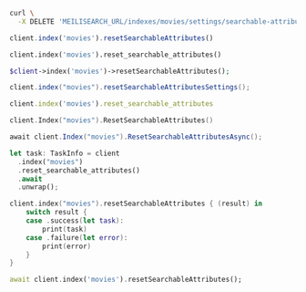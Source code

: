 <CodeGroup>

```bash cURL
curl \
  -X DELETE 'MEILISEARCH_URL/indexes/movies/settings/searchable-attributes'
```

```javascript JS
client.index('movies').resetSearchableAttributes()
```

```python Python
client.index('movies').reset_searchable_attributes()
```

```php PHP
$client->index('movies')->resetSearchableAttributes();
```

```java Java
client.index("movies").resetSearchableAttributesSettings();
```

```ruby Ruby
client.index('movies').reset_searchable_attributes
```

```go Go
client.Index("movies").ResetSearchableAttributes()
```

```csharp C#
await client.Index("movies").ResetSearchableAttributesAsync();
```

```rust Rust
let task: TaskInfo = client
  .index("movies")
  .reset_searchable_attributes()
  .await
  .unwrap();
```

```swift Swift
client.index("movies").resetSearchableAttributes { (result) in
    switch result {
    case .success(let task):
        print(task)
    case .failure(let error):
        print(error)
    }
}
```

```dart Dart
await client.index('movies').resetSearchableAttributes();
```
</CodeGroup>